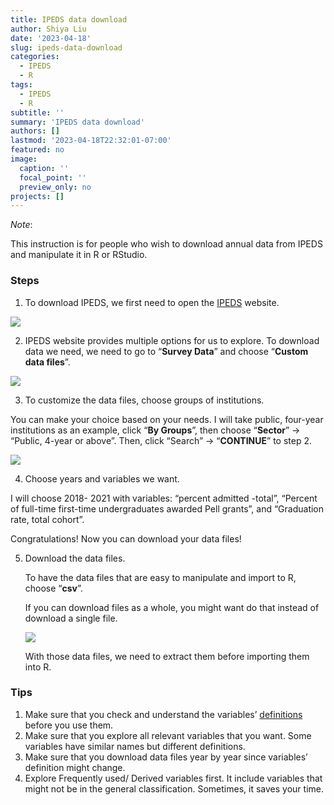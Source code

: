 ```yaml
---
title: IPEDS data download
author: Shiya Liu
date: '2023-04-18'
slug: ipeds-data-download
categories:
  - IPEDS
  - R
tags:
  - IPEDS
  - R
subtitle: ''
summary: 'IPEDS data download'
authors: []
lastmod: '2023-04-18T22:32:01-07:00'
featured: no
image:
  caption: ''
  focal_point: ''
  preview_only: no
projects: []
---
```


*Note*:

This instruction is for people who wish to download annual data from IPEDS and manipulate it in R or RStudio.

### Steps

1.  To download IPEDS, we first need to open the [IPEDS](https://nces.ed.gov/ipeds/use-the-data) website.

![](images/IPEDS1.jpg)

2.  IPEDS website provides multiple options for us to explore. To download data we need, we need to go to "**Survey Data**" and choose "**Custom data files**".

![](images/IPEDS2.jpg)

3.  To customize the data files, choose groups of institutions.

You can make your choice based on your needs. I will take public, four-year institutions as an example, click "**By Groups**", then choose "**Sector**" -\> "Public, 4-year or above". Then, click "Search" -\> "**CONTINUE**" to step 2.

![](images/IPEDS3.jpg)

4.  Choose years and variables we want.

I will choose 2018- 2021 with variables: "percent admitted -total", "Percent of full-time first-time undergraduates awarded Pell grants", and "Graduation rate, total cohort".

Congratulations! Now you can download your data files!

5.  Download the data files.

    To have the data files that are easy to manipulate and import to R, choose "**csv**".

    If you can download files as a whole, you might want do that instead of download a single file.

    ![](images/IPEDS4.jpg)

    With those data files, we need to extract them before importing them into R.

### Tips

1.  Make sure that you check and understand the variables' [definitions](https://surveys.nces.ed.gov/ipeds/public/glossary) before you use them.
2.  Make sure that you explore all relevant variables that you want. Some variables have similar names but different definitions.
3.  Make sure that you download data files year by year since variables' definition might change.
4.  Explore Frequently used/ Derived variables first. It include variables that might not be in the general classification. Sometimes, it saves your time.

